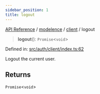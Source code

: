 ```yaml
---
sidebar_position: 1
title: logout
---
```


[API Reference](/api-reference/modelence/client/functions/../../../index) / [modelence](/api-reference/modelence/client/functions/../../index) / [client](/api-reference/modelence/client/functions/../index) / logout

> **logout**(): `Promise`\<`void`\>

Defined in: [src/auth/client/index.ts:62](https://github.com/modelence/modelence/blob/4510b4b253d7ee77c62b0aec553870663ff8973a/packages/modelence/src/auth/client/index.ts#L62)

Logout the current user.

## Returns

`Promise`\<`void`\>
